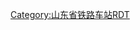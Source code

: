 <noinclude>{{Routemap
| title = 东营南站站线布置图
| map = </noinclude>
CONTg\\~~ ~~ ~~{{rmr|l=u|[[德大铁路]]往[[黄河涯站]]}}
ENDEa\STR\\\
STR+c2\ABZg3\\\CONTg~~ ~~ ~~{{rmr|l=u|[[黄大铁路]]往[[黄骅南站]]}}
\ABZg+1\STR+c4\\\STR\RP1
\STR\STR\\\STR\RP1
ENDEa!~STRc2\ABZg3\STR\\\STR\RP1
STRc2\ABZ3+1g!~STRc2\ABZg3!~STRc4\ABZg2\STRc3\\STR\RP1\
STRc2\STR3+1\STR+1!~STRc4\STR+c4\STR+c1\STR+4\\STR\RP1\\
STRc2\ABZ1+3f\STRc24\ABZg3\STR\STR\STR\RP1+l\SKRZ-G1o\RP1wRP1\\\
STR+1\STR+c4\STR+1\STR+c4\STR\STR\STR!~num1l\RP1\STR\RP1\\\~~ ~~ ~~1道，1站台
STR\STR+BSr\STR+BSl\STR+BSr\STR\STR!~num2l\STR+BSl\RP1rf!~BSr\STR\RP1\\\~~ ~~ ~~II道
ENDEe\STR+BSr\STR+BSl\STR+BSr\STR!~num3l\STR\STR+BSl\BSr\STR\RP1\\\~~ ~~ ~~3道
ENDEe\STR+BSl\STR+BSr!~num4l\STR\STR\STR+BSl\BSr\STR\RP1\\~~ ~~ ~~4道，2站台
STR+BSl!~num5r\STR+BSr\STR\STR\STR+BSl\BSr\STR\RP1\~~ ~~ ~~5道，3站台
\STR+BSl\STR+BSr\STR\STR\STR+BSl\BSr\STR\RP1l\RP2+l!~RP1q\RP2+r
\STR+BSl\STR+BSr\STR\STR\STR+BSl\BSr\STR\CASTLE\RP2\RP2ensRP2~~ ~~ ~~站前广场
\STR+BSl\STR+BSr\STR\STR\STR+BSl\BSr\STR\\RP2l\RP2rf
STR+BSl\STR+BSr\STR\STR\STR+BSl\BSr\STR\\
STR+BSl\STR+BSr\STR\STR\STR+BSl\BSr\STR\\
STR+BSl\STR+BSr\STR\STR\STR+BSl\BSr\STR\\
STR+BSl\STR+BSr\STR\STR\STR+BSl\BSr\STR\\
STR2\STR+c3\STR\STR+c2\ABZg3\\STR\\
STRc1\ABZ2+4g\STR+c3\ABZg+1\STR+c4\\STR\\
STRc1\ABZ2+4g\STR+c3\ENDEe\\STR\
STRc1\ABZg+4\\\CONTf~~ ~~ ~~{{rmr|l=d|黄大铁路往[[大家洼站]]}}
\CONTf\\\~~ ~~ ~~{{rmr|l=d|德大铁路往[[大家洼站]]}}
<noinclude>
}}

{{Rdt intro|[[东营南站]]}}
[[Category:山东省铁路车站RDT]]
</noinclude>